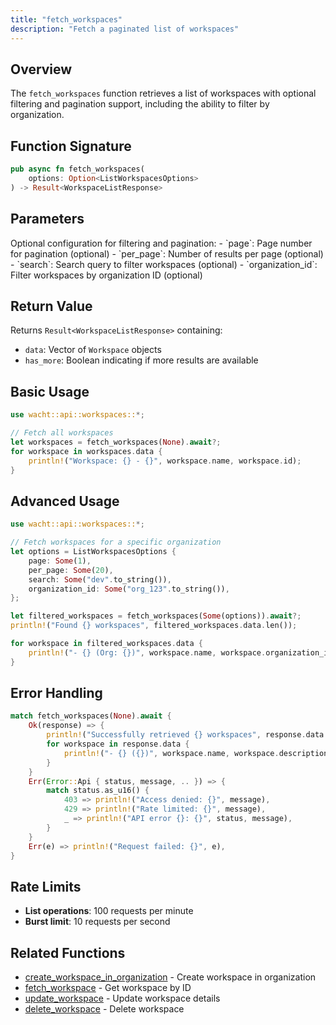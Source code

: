 ```yaml
---
title: "fetch_workspaces"
description: "Fetch a paginated list of workspaces"
---
```


## Overview

The `fetch_workspaces` function retrieves a list of workspaces with optional filtering and pagination support, including the ability to filter by organization.

## Function Signature

```rust
pub async fn fetch_workspaces(
    options: Option<ListWorkspacesOptions>
) -> Result<WorkspaceListResponse>
```

## Parameters

<ParamField path="options" type="Option<ListWorkspacesOptions>">
  Optional configuration for filtering and pagination:
  - `page`: Page number for pagination (optional)
  - `per_page`: Number of results per page (optional)
  - `search`: Search query to filter workspaces (optional)
  - `organization_id`: Filter workspaces by organization ID (optional)
</ParamField>

## Return Value

Returns `Result<WorkspaceListResponse>` containing:
- `data`: Vector of `Workspace` objects
- `has_more`: Boolean indicating if more results are available

## Basic Usage

```rust
use wacht::api::workspaces::*;

// Fetch all workspaces
let workspaces = fetch_workspaces(None).await?;
for workspace in workspaces.data {
    println!("Workspace: {} - {}", workspace.name, workspace.id);
}
```

## Advanced Usage

```rust
use wacht::api::workspaces::*;

// Fetch workspaces for a specific organization
let options = ListWorkspacesOptions {
    page: Some(1),
    per_page: Some(20),
    search: Some("dev".to_string()),
    organization_id: Some("org_123".to_string()),
};

let filtered_workspaces = fetch_workspaces(Some(options)).await?;
println!("Found {} workspaces", filtered_workspaces.data.len());

for workspace in filtered_workspaces.data {
    println!("- {} (Org: {})", workspace.name, workspace.organization_id);
}
```

## Error Handling

```rust
match fetch_workspaces(None).await {
    Ok(response) => {
        println!("Successfully retrieved {} workspaces", response.data.len());
        for workspace in response.data {
            println!("- {} ({})", workspace.name, workspace.description);
        }
    }
    Err(Error::Api { status, message, .. }) => {
        match status.as_u16() {
            403 => println!("Access denied: {}", message),
            429 => println!("Rate limited: {}", message),
            _ => println!("API error {}: {}", status, message),
        }
    }
    Err(e) => println!("Request failed: {}", e),
}
```

## Rate Limits

- **List operations**: 100 requests per minute
- **Burst limit**: 10 requests per second

## Related Functions

- [create_workspace_in_organization](create-workspace-in-organization) - Create workspace in organization
- [fetch_workspace](fetch-workspace) - Get workspace by ID
- [update_workspace](update-workspace) - Update workspace details
- [delete_workspace](delete-workspace) - Delete workspace
